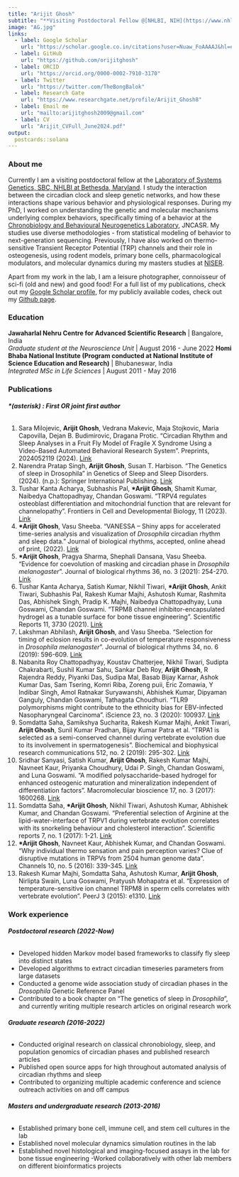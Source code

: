---
title: "Arijit Ghosh"
subtitle: "**Visiting Postdoctoral Fellow @[NHLBI, NIH](https://www.nhlbi.nih.gov/)**"
image: "AG.jpg"
links:
  - label: Google Scholar
    url: "https://scholar.google.co.in/citations?user=Nuaw_FoAAAAJ&hl=en"
  - label: GitHub
    url: "https://github.com/orijitghosh"
  - label: ORCID
    url: "https://orcid.org/0000-0002-7910-3170"
  - label: Twitter
    url: "https://twitter.com/TheBongBalok"
  - label: Research Gate
    url: "https://www.researchgate.net/profile/Arijit_Ghosh8" 
  - label: Email me
    url: "mailto:arijitghosh2009@gmail.com"
  - label: CV
    url: "Arijit_CVFull_June2024.pdf"   
output:
  postcards::solana
---
 
### **About me**

Currently I am a visiting postdoctoral fellow at the [Laboratory of Systems Genetics, SBC, NHLBI at Bethesda, Maryland](https://www.nhlbi.nih.gov/science/systems-genetics#Meet-the-Team). I study the interaction between the circadian clock and sleep genetic networks, and how these interactions shape various behavior and physiological responses. During my PhD, I worked on understanding the genetic and molecular mechanisms underlying complex behaviors, specifically timing of a behavior at the [Chronobiology and Behavioural Neurogenetics Laboratory](https://www.jncasr.ac.in/faculty/sheeba), JNCASR. My studies use diverse methodologies - from statistical modeling of behavior to next-generation sequencing. Previously, I have also worked on thermo-sensitive Transient Receptor Potential (TRP) channels and their role in osteogenesis, using rodent models, primary bone cells, pharmacological modulators, and molecular dynamics during my masters studies at [NISER](https://www.niser.ac.in/).

Apart from my work in the lab, I am a leisure photographer, connoisseur of sci-fi (old and new) and good food! For a full list of my publications, check out my [Google Scholar profile](https://scholar.google.co.in/citations?user=Nuaw_FoAAAAJ&hl=en), for my publicly available codes, check out my [Github page](https://github.com/orijitghosh).

### **Education**

**Jawaharlal Nehru Centre for Advanced Scientific Research** | Bangalore, India  
*Graduate student at the Neuroscience Unit* | August 2016 - June 2022
**Homi Bhaba National Institute (Program conducted at National Institute of Science Education and Research)** | Bhubaneswar, India  
*Integrated MSc in Life Sciences* | August 2011 - May 2016


### **Publications**
###### **\*(asterisk) : First OR joint first author**  

1. Sara Milojevic, **Arijit Ghosh**, Vedrana Makevic, Maja Stojkovic, Maria Capovilla, Dejan B. Budimirovic, Dragana Protic. “Circadian Rhythm and Sleep Analyses in a Fruit Fly Model of Fragile X Syndrome Using a Video-Based Automated Behavioral Research System”. Preprints, 2024052119 (2024). [Link](https://www.preprints.org/manuscript/202405.2119/v1)
2. Narendra Pratap Singh, **Arijit Ghosh**, Susan T. Harbison. “The Genetics of sleep in Drosophila” in Genetics of Sleep and Sleep Disorders. (2024). (n.p.): Springer International Publishing. [Link](https://www.nhlbi.nih.gov/science/systems-genetics#Meet-the-Team)
3. Tushar Kanta Acharya, Subhashis Pal, **\*Arijit Ghosh**, Shamit Kumar, Naibedya Chattopadhyay, Chandan Goswami. “TRPV4 regulates osteoblast differentiation and mitochondrial function that are relevant for channelopathy”. Frontiers in Cell and Developmental Biology, 11 (2023). [Link](https://www.frontiersin.org/journals/cell-and-developmental-biology/articles/10.3389/fcell.2023.1066788/full)
4. **\*Arijit Ghosh**, Vasu Sheeba. "VANESSA – Shiny apps for accelerated time-series analysis and visualization of *Drosophila* circadian rhythm and sleep data." Journal of biological rhythms, accepted, online ahead of print, (2022).
[Link](https://journals.sagepub.com/doi/full/10.1177/07487304221077662)  
5. **\*Arijit Ghosh**, Pragya Sharma, Shephali Dansana, Vasu Sheeba. "Evidence for coevolution of masking and circadian phase in *Drosophila melanogaster*". Journal of biological rhythms 36, no. 3 (2021): 254-270. [Link](https://journals.sagepub.com/doi/full/10.1177/0748730421997262)  
6. Tushar Kanta Acharya, Satish Kumar, Nikhil Tiwari, **\*Arijit Ghosh**, Ankit Tiwari, Subhashis Pal, Rakesh Kumar Majhi, Ashutosh Kumar, Rashmita Das, Abhishek Singh, Pradip K. Majhi, Naibedya Chattopadhyay, Luna Goswami, Chandan Goswami. "TRPM8 channel inhibitor-encapsulated hydrogel as a tunable surface for bone tissue engineering". Scientific Reports 11, 3730 (2021). [Link](https://www.nature.com/articles/s41598-021-81041-w)  
7. Lakshman Abhilash, **Arijit Ghosh**, and Vasu Sheeba. "Selection for timing of eclosion results in co-evolution of temperature responsiveness in *Drosophila melanogaster*". Journal of biological rhythms 34, no. 6 (2019): 596-609. [Link](https://journals.sagepub.com/doi/full/10.1177/0748730419877315)  
8. Nabanita Roy Chattopadhyay, Koustav Chatterjee, Nikhil Tiwari, Sudipta Chakrabarti, Sushil Kumar Sahu, Sankar Deb Roy, **Arijit Ghosh**, R Rajendra Reddy, Piyanki Das, Sudipa Mal, Basab Bijay Karnar, Ashok Kumar Das, Sam Tsering, Komri Riba, Zoreng puii, Eric Zomawia, Y Indibar Singh, Amol Ratnakar Suryawanshi, Abhishek Kumar, Dipyaman Ganguly, Chandan Goswami, Tathagata Choudhuri. "TLR9 polymorphisms might contribute to the ethnicity bias for EBV-infected Nasopharyngeal Carcinoma". iScience 23, no. 3 (2020): 100937. [Link](https://www.sciencedirect.com/science/article/pii/S2589004220301218?via%3Dihub)  
9. Somdatta Saha, Samikshya Sucharita, Rakesh Kumar Majhi, Ankit Tiwari, **Arijit Ghosh**, Sunil Kumar Pradhan, Bijay Kumar Patra et al. "TRPA1 is selected as a semi-conserved channel during vertebrate evolution due to its involvement in spermatogenesis". Biochemical and biophysical research communications 512, no. 2 (2019): 295-302. [Link](https://www.sciencedirect.com/science/article/pii/S0006291X19303225?via%3Dihub)  
10. Sridhar Sanyasi, Satish Kumar, **Arijit Ghosh**, Rakesh Kumar Majhi, Navneet Kaur, Priyanka Choudhury, Udai P. Singh, Chandan Goswami, and Luna Goswami. "A modified polysaccharide-based hydrogel for enhanced osteogenic maturation and mineralization independent of differentiation factors". Macromolecular bioscience 17, no. 3 (2017): 1600268. [Link](https://onlinelibrary.wiley.com/doi/10.1002/mabi.201600268)  
11.  Somdatta Saha, **\*Arijit Ghosh**, Nikhil Tiwari, Ashutosh Kumar, Abhishek Kumar, and Chandan Goswami. "Preferential selection of Arginine at the lipid-water-interface of TRPV1 during vertebrate evolution correlates with its snorkeling behaviour and cholesterol interaction". Scientific reports 7, no. 1 (2017): 1-21. [Link](https://www.nature.com/articles/s41598-017-16780-w)  
12. **\*Arijit Ghosh**, Navneet Kaur, Abhishek Kumar, and Chandan Goswami. "Why individual thermo sensation and pain perception varies? Clue of disruptive mutations in TRPVs from 2504 human genome data". Channels 10, no. 5 (2016): 339-345. [Link](https://www.tandfonline.com/doi/full/10.1080/19336950.2016.1162365)  
13. Rakesh Kumar Majhi, Somdatta Saha, Ashutosh Kumar, **Arijit Ghosh**, Nirlipta Swain, Luna Goswami, Pratyush Mohapatra et al. "Expression of temperature-sensitive ion channel TRPM8 in sperm cells correlates with vertebrate evolution". PeerJ 3 (2015): e1310. [Link](https://peerj.com/articles/1310/)  


### **Work experience**
###### **Postdoctoral research (2022-Now)**
- Developed hidden Markov model based frameworks to classify fly sleep into distinct states
- Developed algorithms to extract circadian timeseries parameters from large datasets
- Conducted a genome wide association study of circadian phases in the *Drosophila* Genetic Reference Panel
- Contributed to a book chapter on “The genetics of sleep in *Drosophila*”, and currently writing multiple research articles on original research work

###### **Graduate research (2016-2022)**
- Conducted original research on classical chronobiology, sleep, and population genomics of circadian phases and published research articles
- Published open source apps for high throughout automated analysis of circadian rhythms and sleep
- Contributed to organizing multiple academic conference and science outreach activities on and off campus

###### **Masters and undergraduate research (2013-2016)**
- Established primary bone cell, immune cell, and stem cell cultures in the lab
- Established novel molecular dynamics simulation routines in the lab
- Established novel histological and imaging-focused assays in the lab for bone tissue engineering
-Worked collaboratively with other lab members on different bioinformatics projects
